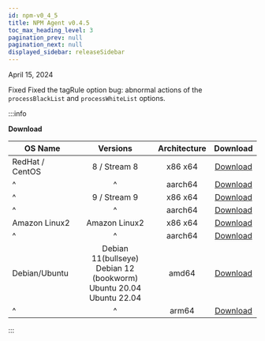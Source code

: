 ```yaml
---
id: npm-v0_4_5
title: NPM Agent v0.4.5
toc_max_heading_level: 3
pagination_prev: null
pagination_next: null
displayed_sidebar: releaseSidebar
---
```


April 15, 2024

<Status>Fixed</Status> Fixed the tagRule option bug: abnormal actions of the <code>processBlackList</code> and <code>processWhiteList</code> options.

:::info

**Download**

| OS Name         |                                    Versions                                    | Architecture |                                       Download                                      |
| --------------- | :----------------------------------------------------------------------------: | :----------: | :---------------------------------------------------------------------------------: |
| RedHat / CentOS |                                  8 / Stream 8                                  |    x86 x64   |  [Download](https://repo.whatap.io/centos/8/x86_64/whatap-npmd-0.4.5-0.x86_64.rpm)  |
| ^               |                                        ^                                       |    aarch64   | [Download](https://repo.whatap.io/centos/8/aarch64/whatap-npmd-0.4.5-0.aarch64.rpm) |
| ^               |                                  9 / Stream 9                                  |    x86 x64   |  [Download](https://repo.whatap.io/centos/9/x86_64/whatap-npmd-0.4.5-0.x86_64.rpm)  |
| ^               |                                        ^                                       |    aarch64   | [Download](https://repo.whatap.io/centos/9/aarch64/whatap-npmd-0.4.5-0.aarch64.rpm) |
| Amazon Linux2   |                                  Amazon Linux2                                 |    x86 x64   |  [Download](https://repo.whatap.io/centos/9/x86_64/whatap-npmd-0.4.5-0.x86_64.rpm)  |
| ^               |                                        ^                                       |    aarch64   | [Download](https://repo.whatap.io/centos/9/aarch64/whatap-npmd-0.4.5-0.aarch64.rpm) |
| Debian/Ubuntu   | Debian 11(bullseye)<br/>Debian 12 (bookworm)<br/>Ubuntu 20.04<br/>Ubuntu 22.04 |     amd64    |    [Download](https://repo.whatap.io/debian/unstable/whatap-npmd_0.4.5_amd64.deb)   |
| ^               |                                        ^                                       |     arm64    |    [Download](https://repo.whatap.io/debian/unstable/whatap-npmd_0.4.5_arm64.deb)   |

:::
